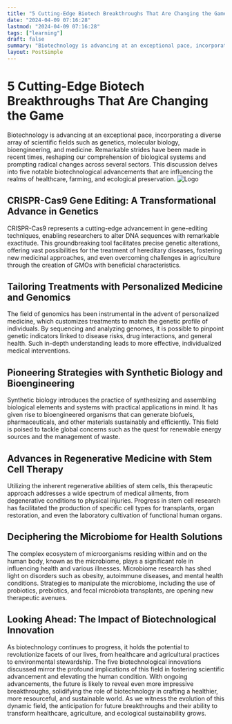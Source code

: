 ```yaml
---
title: "5 Cutting-Edge Biotech Breakthroughs That Are Changing the Game"
date: "2024-04-09 07:16:28"
lastmod: "2024-04-09 07:16:28"
tags: ["learning"]
draft: false
summary: "Biotechnology is advancing at an exceptional pace, incorporating a diverse array of scientific fields such as genetics, molecular biology, bioengineering, and medicine. Remarkable strides have been made in recent times, reshaping our comprehension of biological systems and prompting radical changes across several sectors. This discussion delves into five notable biotechnological advancements that are influencing the realms of healthcare, farming, and ecological preservation."
layout: PostSimple
---
```

# 5 Cutting-Edge Biotech Breakthroughs That Are Changing the Game
Biotechnology is advancing at an exceptional pace, incorporating a diverse array of scientific fields such as genetics, molecular biology, bioengineering, and medicine. Remarkable strides have been made in recent times, reshaping our comprehension of biological systems and prompting radical changes across several sectors. This discussion delves into five notable biotechnological advancements that are influencing the realms of healthcare, farming, and ecological preservation.
<img alt="Logo" class="lazyImg" data-src="https://cdn.seniorsselection.com/src_image/9f51bd7866122c4351bbdaf61fa6031d.webp" src="/statics/image/loading.webp"/>
## CRISPR-Cas9 Gene Editing: A Transformational Advance in Genetics
CRISPR-Cas9
represents a cutting-edge advancement in gene-editing techniques, enabling researchers to alter DNA sequences with remarkable exactitude. This groundbreaking tool facilitates precise genetic alterations, offering vast possibilities for the treatment of hereditary diseases, fostering new medicinal approaches, and even overcoming challenges in agriculture through the creation of GMOs with beneficial characteristics.
## Tailoring Treatments with Personalized Medicine and Genomics
The field of genomics has been instrumental in the advent of personalized medicine, which customizes treatments to match the genetic profile of individuals. By sequencing and analyzing genomes, it is possible to pinpoint genetic indicators linked to disease risks, drug interactions, and general health. Such in-depth understanding leads to more effective, individualized medical interventions.
## Pioneering Strategies with Synthetic Biology and Bioengineering
Synthetic biology introduces the practice of synthesizing and assembling biological elements and systems with practical applications in mind. It has given rise to bioengineered organisms that can generate biofuels, pharmaceuticals, and other materials sustainably and efficiently. This field is poised to tackle global concerns such as the quest for renewable energy sources and the management of waste.
## Advances in Regenerative Medicine with Stem Cell Therapy
Utilizing the inherent regenerative abilities of stem cells, this therapeutic approach addresses a wide spectrum of medical ailments, from degenerative conditions to physical injuries. Progress in stem cell research has facilitated the production of specific cell types for transplants, organ restoration, and even the laboratory cultivation of functional human organs.
## Deciphering the Microbiome for Health Solutions
The complex ecosystem of microorganisms residing within and on the human body, known as the microbiome, plays a significant role in influencing health and various illnesses. Microbiome research has shed light on disorders such as obesity, autoimmune diseases, and mental health conditions. Strategies to manipulate the microbiome, including the use of probiotics, prebiotics, and fecal microbiota transplants, are opening new therapeutic avenues.
## Looking Ahead: The Impact of Biotechnological Innovation
As biotechnology continues to progress, it holds the potential to revolutionize facets of our lives, from healthcare and agricultural practices to environmental stewardship. The five biotechnological innovations discussed mirror the profound implications of this field in fostering scientific advancement and elevating the human condition. With ongoing advancements, the future is likely to reveal even more impressive breakthroughs, solidifying the role of biotechnology in crafting a healthier, more resourceful, and sustainable world. As we witness the evolution of this dynamic field, the anticipation for future breakthroughs and their ability to transform healthcare, agriculture, and ecological sustainability grows.
        